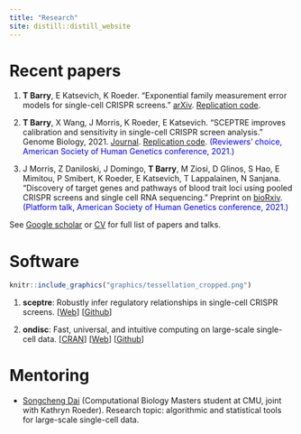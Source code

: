 ```yaml
---
title: "Research"
site: distill::distill_website
---
```

# Recent papers

1. **T Barry**, E Katsevich, K Roeder. "Exponential family measurement error models for single-cell CRISPR screens." [arXiv](https://arxiv.org/abs/2201.01879). [Replication code](https://github.com/timothy-barry/glmeiv-manuscript).

2. **T Barry**, X Wang, J Morris, K Roeder, E Katsevich. "SCEPTRE improves calibration and sensitivity in single-cell CRISPR screen analysis." Genome Biology, 2021. [Journal](https://genomebiology.biomedcentral.com/articles/10.1186/s13059-021-02545-2). [Replication code](https://github.com/Katsevich-Lab/sceptre-manuscript). <span style="color:blue">(Reviewers' choice, American Society of Human Genetics conference, 2021.)</span>

3. J Morris, Z Daniloski, J Domingo, **T Barry**, M Ziosi, D Glinos, S Hao, E Mimitou, P Smibert, K Roeder, E Katsevich, T Lappalainen, N Sanjana. "Discovery of target genes and pathways of blood trait loci using pooled CRISPR screens and single cell RNA sequencing." Preprint on [bioRxiv](https://www.biorxiv.org/content/10.1101/2021.04.07.438882v1). <span style="color:blue">(Platform talk, American Society of Human Genetics conference, 2021.)</span>

See [Google scholar](https://scholar.google.com/citations?user=Jrjax-AAAAAJ&hl=en) or  [CV](ResumeCv/timsResume.pdf) for full list of papers and talks.

# Software

```r
knitr::include_graphics("graphics/tessellation_cropped.png")
```

1. **sceptre**: Robustly infer regulatory relationships in single-cell CRISPR screens. [[Web](https://katsevich-lab.github.io/sceptre/)] [[Github](https://github.com/katsevich-lab/sceptre)]

2. **ondisc**: Fast, universal, and intuitive computing on large-scale single-cell data. [[CRAN](https://cloud.r-project.org/web/packages/ondisc/index.html)] [[Web](https://timothy-barry.github.io/ondisc/)] [[Github](https://github.com/timothy-barry/ondisc)]

# Mentoring

- [Songcheng Dai](https://github.com/Samson-Dai) (Computational Biology Masters student at CMU, joint with Kathryn Roeder). Research topic: algorithmic and statistical tools for large-scale single-cell data.
